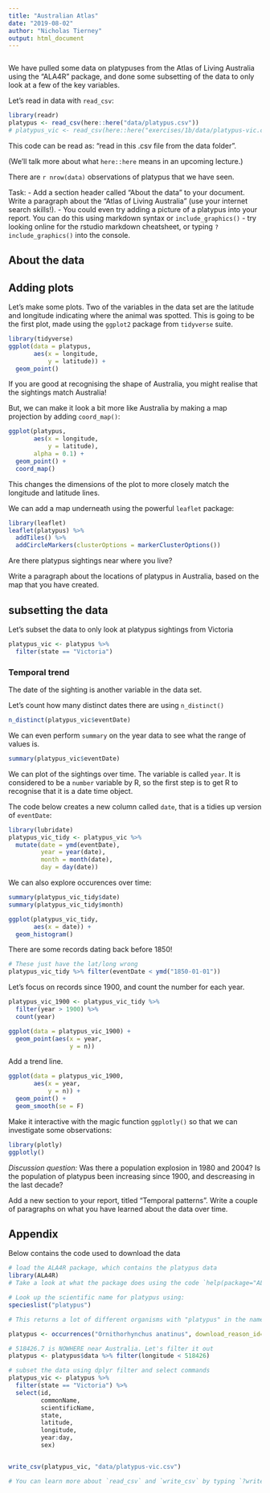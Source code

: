 ```yaml
---
title: "Australian Atlas"
date: "2019-08-02"
author: "Nicholas Tierney"
output: html_document
---
```


```r
```


We have pulled some data on platypuses from the Atlas of Living Australia using the "ALA4R" package, and done some subsetting of the data to only look at a few of the key variables.

Let's read in  data with `read_csv`:

```r
library(readr)
platypus <- read_csv(here::here("data/platypus.csv"))
# platypus_vic <- read_csv(here::here("exercises/1b/data/platypus-vic.csv"))
```

This code can be read as: "read in this .csv file from the data folder".

(We'll talk more about what `here::here` means in an upcoming lecture.)

There are `r nrow(data)` observations of platypus that we have seen.

Task:
- Add a section header called "About the data" to your document. Write a paragraph about the "Atlas of Living Australia" (use your internet search skills!).
- You could even try adding a picture of a platypus into your report. You can do this using markdown syntax or `include_graphics()` - try looking online for the rstudio markdown cheatsheet, or typing `?include_graphics()` into the console.

## About the data

## Adding plots

Let's make some plots. Two of the variables in the data set are the latitude and longitude indicating where the animal was spotted. This is going to be the first plot, made using the `ggplot2` package from `tidyverse` suite.

```r
library(tidyverse)
ggplot(data = platypus,
       aes(x = longitude, 
           y = latitude)) + 
  geom_point()
```

If you are good at recognising the shape of Australia, you might realise that the sightings match Australia!

But, we can make it look a bit more like Australia by making a map projection by adding `coord_map()`:

```r
ggplot(platypus,
       aes(x = longitude, 
           y = latitude), 
       alpha = 0.1) + 
  geom_point() +
  coord_map()
```

This changes the dimensions of the plot to more closely match the longitude and latitude lines.

We can add a map underneath using the powerful `leaflet` package:

```r
library(leaflet)
leaflet(platypus) %>% 
  addTiles() %>%
  addCircleMarkers(clusterOptions = markerClusterOptions())
```

Are there platypus sightings near where you live?

Write a paragraph about the locations of platypus in Australia, based on the map that you have created.

## subsetting the data

Let's subset the data to only look at platypus sightings from Victoria

```r
platypus_vic <- platypus %>% 
  filter(state == "Victoria")
```


### Temporal trend

The date of the sighting is another variable in the data set.

Let's count how many distinct dates there are using `n_distinct()`

```r
n_distinct(platypus_vic$eventDate)
```

We can even perform `summary` on the year data to see what the range of values is.

```r
summary(platypus_vic$eventDate)
```

We can plot of the sightings over time. The variable is called `year`. It is considered to be a `number` variable by R, so the first step is to get R to recognise that it is a date time object.

The code below creates a new column called `date`, that is a tidies up version of `eventDate`:

```r
library(lubridate)
platypus_vic_tidy <- platypus_vic %>% 
  mutate(date = ymd(eventDate),
         year = year(date),
         month = month(date),
         day = day(date))
```

We can also explore occurences over time:

```r
summary(platypus_vic_tidy$date)
summary(platypus_vic_tidy$month)
```

```r
ggplot(platypus_vic_tidy,
       aes(x = date)) + 
  geom_histogram()
```

There are some records dating back before 1850!

```r
# These just have the lat/long wrong
platypus_vic_tidy %>% filter(eventDate < ymd("1850-01-01")) 
```

Let's focus on records since 1900, and count the number for each year.

```r
platypus_vic_1900 <- platypus_vic_tidy %>% 
  filter(year > 1900) %>% 
  count(year) 

ggplot(data = platypus_vic_1900) +
  geom_point(aes(x = year, 
                 y = n))
```

Add a trend line.

```r
ggplot(data = platypus_vic_1900, 
       aes(x = year, 
           y = n)) +
  geom_point() +
  geom_smooth(se = F)
```

Make it interactive with the magic function `ggplotly()` so that we can investigate some observations:

```r
library(plotly)
ggplotly()
```

*Discussion question:* Was there a population explosion in 1980 and 2004? Is the population of platypus been increasing since 1900, and descreasing in the last decade?

Add a new section to your report, titled "Temporal patterns". Write a couple of paragraphs on what you have learned about the data over time.

## Appendix

Below contains the code used to download the data

```r
# load the ALA4R package, which contains the platypus data
library(ALA4R)
# Take a look at what the package does using the code `help(package="ALA4R")`

# Look up the scientific name for platypus using:
specieslist("platypus")

# This returns a lot of different organisms with "platypus" in the name, but you should be able to find one line with the relevant information, that its scientific name is "Ornithorhynchus anatinus". 

platypus <- occurrences("Ornithorhynchus anatinus", download_reason_id=10)

# 518426.7 is NOWHERE near Australia. Let's filter it out
platypus <- platypus$data %>% filter(longitude < 518426)

# subset the data using dplyr filter and select commands
platypus_vic <- platypus %>% 
  filter(state == "Victoria") %>% 
  select(id,
         commonName,
         scientificName,
         state,
         latitude,
         longitude,
         year:day,
         sex)


write_csv(platypus_vic, "data/platypus-vic.csv")

# You can learn more about `read_csv` and `write_csv` by typing `?write_csv`.

```

